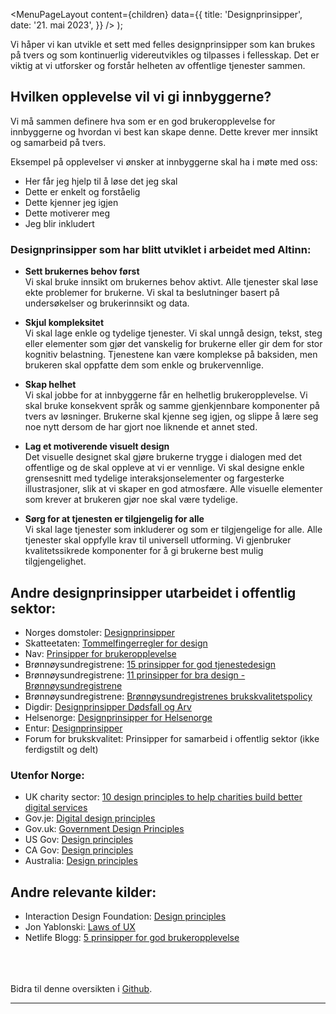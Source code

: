 
<Meta
  title='Designprinsipper'
  description='Vi må sammen definere hva som er en god brukeropplevelse og hvordan vi best kan skape denne.'
/>

  <MenuPageLayout
    content={children}
    data={{
      title: 'Designprinsipper',
      date: '21. mai 2023',
    }}
  />
);

Vi håper vi kan utvikle et sett med felles designprinsipper som kan brukes på tvers og som kontinuerlig videreutvikles og tilpasses i fellesskap. Det er viktig at vi utforsker og forstår helheten av offentlige tjenester sammen.

## Hvilken opplevelse vil vi gi innbyggerne?

Vi må sammen definere hva som er en god brukeropplevelse for innbyggerne og hvordan vi best kan skape denne. Dette krever mer innsikt og samarbeid på tvers.

Eksempel på opplevelser vi ønsker at innbyggerne skal ha i møte med oss:

- Her får jeg hjelp til å løse det jeg skal
- Dette er enkelt og forståelig
- Dette kjenner jeg igjen
- Dette motiverer meg
- Jeg blir inkludert

### Designprinsipper som har blitt utviklet i arbeidet med Altinn:

- **Sett brukernes behov først** \
  Vi skal bruke innsikt om brukernes behov aktivt. Alle tjenester skal løse ekte problemer for brukerne. Vi skal ta beslutninger basert på undersøkelser og brukerinnsikt og data.

- **Skjul kompleksitet** \
  Vi skal lage enkle og tydelige tjenester. Vi skal unngå design, tekst, steg eller elementer som gjør det vanskelig for brukerne eller gir dem for stor kognitiv belastning. Tjenestene kan være komplekse på baksiden, men brukeren skal oppfatte dem som enkle og brukervennlige.

- **Skap helhet** \
  Vi skal jobbe for at innbyggerne får en helhetlig brukeropplevelse. Vi skal bruke konsekvent språk og samme gjenkjennbare komponenter på tvers av løsninger. Brukerne skal kjenne seg igjen, og slippe å lære seg noe nytt dersom de har gjort noe liknende et annet sted.

- **Lag et motiverende visuelt design** \
  Det visuelle designet skal gjøre brukerne trygge i dialogen med det offentlige og de skal oppleve at vi er vennlige. Vi skal designe enkle grensesnitt med tydelige interaksjonselementer og fargesterke illustrasjoner, slik at vi skaper en god atmosfære. Alle visuelle elementer som krever at brukeren gjør noe skal være tydelige.

- **Sørg for at tjenesten er tilgjengelig for alle** \
  Vi skal lage tjenester som inkluderer og som er tilgjengelige for alle. Alle tjenester skal oppfylle krav til universell utforming. Vi gjenbruker kvalitetssikrede komponenter for å gi brukerne best mulig tilgjengelighet.

## Andre designprinsipper utarbeidet i offentlig sektor:

- Norges domstoler: [Designprinsipper](https://design.domstol.no/987b33f71/p/91e40b-verdier-og-prinsipper/b/49ed4e)
- Skatteetaten: [Tommelfingerregler for design](https://skatteetaten.github.io/frontend-components/#section-tommelfingerregler-for-design)
- Nav: [Prinsipper for brukeropplevelse](https://aksel.nav.no/prinsipper/brukeropplevelse)
- Brønnøysundregistrene: [15 prinsipper for god tjenestedesign](/pdf/brreg-15-prinsipper-for-god-tjenestede.pdf)
- Brønnøysundregistrene: [11 prinsipper for bra design - Brønnøysundregistrene](/pdf/brreg-11-prinsipper-for-bra-design.pdf)
- Brønnøysundregistrene: [Brønnøysundregistrenes brukskvalitetspolicy](https://brukskvalitet.brreg.no/brukskvalitet/)
- Digdir: [Designprinsipper Dødsfall og Arv](/pdf/designprinsipperDOA.pdf)
- Helsenorge: [Designprinsipper for Helsenorge](/pdf/designprinsipperHelsenorge.png)
- Entur: [Designprinsipper](https://design.entur.no/kom-i-gang/designprinsipper?gclid=CjwKCAjwjYKjBhB5EiwAiFdSfkxEStTvDp8-7MVu-U-ExvXGT5R_h-ceqZRnjOWk_B9oXS3YpAXmmxoCtesQAvD_BwE)
- Forum for brukskvalitet: Prinsipper for samarbeid i offentlig sektor (ikke ferdigstilt og delt)

### Utenfor Norge:

- UK charity sector: [10 design principles to help charities build better digital services](https://betterdigital.services/principles/)
- Gov.je: [Digital design principles](https://www.gov.je/Government/DigitalServices/BusinessArchitecture/pages/designprinciples.aspx)
- Gov.uk: [Government Design Principles](https://www.gov.uk/guidance/government-design-principles)
- US Gov: [Design principles](https://designsystem.digital.gov/design-principles/)
- CA Gov: [Design principles](https://handbook.alpha.ca.gov/en/latest/design-principles/)
- Australia: [Design principles](https://gold.designsystemau.org/about/#design-principles)

## Andre relevante kilder:

- Interaction Design Foundation: [Design principles](https://www.interaction-design.org/literature/topics/design-principles)
- Jon Yablonski: [Laws of UX](https://lawsofux.com/)
- Netlife Blogg: [5 prinsipper for god brukeropplevelse](https://www.netlife.com/blogg/5-prinsipper-for-god-brukeropplevelse-ux)

\
\
\
Bidra til denne oversikten i [Github](https://github.com/digdir/designsystemet/tree/main/apps/storefront/pages/god-praksis/brukerinnsikt/designprinsipper).

---
